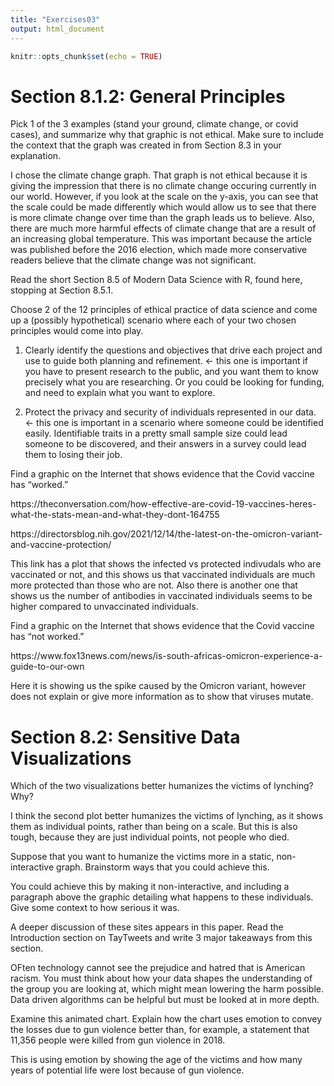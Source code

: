 ```yaml
---
title: "Exercises03"
output: html_document
---
```


```r
knitr::opts_chunk$set(echo = TRUE)
```

# Section 8.1.2: General Principles

Pick 1 of the 3 examples (stand your ground, climate change, or covid cases), and summarize why that graphic is not ethical. Make sure to include the context that the graph was created in from Section 8.3 in your explanation.

I chose the climate change graph. That graph is not ethical because it is giving the impression that there is no climate change occuring currently in our world. However, if you look at the scale on the y-axis, you can see that the scale could be made differently which would allow us to see that there is more climate change over time than the graph leads us to believe. Also, there are much more harmful effects of climate change that are a result of an increasing global temperature. This was important because the article was published before the 2016 election, which made more conservative readers believe that the climate change was not significant.

Read the short Section 8.5 of Modern Data Science with R, found here, stopping at Section 8.5.1.

Choose 2 of the 12 principles of ethical practice of data science and come up a (possibly hypothetical) scenario where each of your two chosen principles would come into play.

1. Clearly identify the questions and objectives that drive each project and use to guide both planning and refinement. <- this one is important if you have to present research to the public, and you want them to know precisely what you are researching. Or you could be looking for funding, and need to explain what you want to explore.

2. Protect the privacy and security of individuals represented in our data. <- this one is important in a scenario where someone could be identified easily. Identifiable traits in a pretty small sample size could lead someone to be discovered, and their answers in a survey could lead them to losing their job.

Find a graphic on the Internet that shows evidence that the Covid vaccine has “worked.”

https://theconversation.com/how-effective-are-covid-19-vaccines-heres-what-the-stats-mean-and-what-they-dont-164755 

https://directorsblog.nih.gov/2021/12/14/the-latest-on-the-omicron-variant-and-vaccine-protection/ 

This link has a plot that shows the infected vs protected indivudals who are vaccinated or not, and this shows us that vaccinated individuals are much more protected than those who are not. Also there is another one that shows us the number of antibodies in vaccinated individuals seems to be higher compared to unvaccinated individuals.

Find a graphic on the Internet that shows evidence that the Covid vaccine has “not worked.”

https://www.fox13news.com/news/is-south-africas-omicron-experience-a-guide-to-our-own 

Here it is showing us the spike caused by the Omicron variant, however does not explain or give more information as to show that viruses mutate.

# Section 8.2: Sensitive Data Visualizations

Which of the two visualizations better humanizes the victims of lynching? Why?

I think the second plot better humanizes the victims of lynching, as it shows them as individual points, rather than being on a scale. But this is also tough, because they are just individual points, not people who died.

Suppose that you want to humanize the victims more in a static, non-interactive graph. Brainstorm ways that you could achieve this.

You could achieve this by making it non-interactive, and including a paragraph above the graphic detailing what happens to these individuals. Give some context to how serious it was.

A deeper discussion of these sites appears in this paper. Read the Introduction section on TayTweets and write 3 major takeaways from this section.

OFten technology cannot see the prejudice and hatred that is American racism. You must think about how your data shapes the understanding of the group you are looking at, which might mean lowering the harm possible. Data driven algorithms can be helpful but must be looked at in more depth.

Examine this animated chart. Explain how the chart uses emotion to convey the losses due to gun violence better than, for example, a statement that 11,356 people were killed from gun violence in 2018.

This is using emotion by showing the age of the victims and how many years of potential life were lost because of gun violence.
